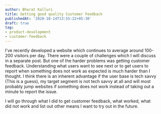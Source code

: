 ```yaml
---
author: Bharat Kalluri
title: Getting good quality Customer Feedback
publishedAt: '2020-10-14T13:55:22+05:30'
draft: true
tag:
- product-development
- customer-feedback
---
```


I've recently developed a website which continues to average around 100-200 visitors per day. There were a couple of challenges which I will discuss
in a separate post. But one of the harder problems was getting customer feedback. Understanding what users want to see next or to get users to report
when something does not work as expected is much harder than I thought. I think there is an inherent advantage if the user base is tech savvy (This is a guess),
my target segment is not tech savvy at all and will most probably jump websites if something does not work instead of taking out a minute to report the issue.

I will go through what I did to get customer feedback, what worked, what did not work and list out other means I want to try out in the future.